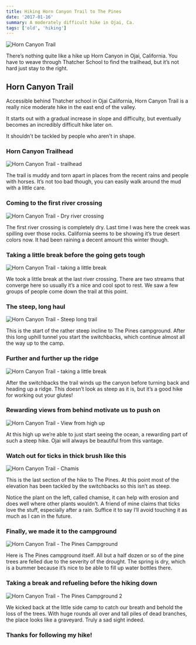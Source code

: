 ```yaml
---
title: Hiking Horn Canyon Trail to The Pines
date: '2017-01-16'
summary: A moderately difficult hike in Ojai, Ca.
tags: ['old', 'hiking']
---
```


![Horn Canyon Trail](../../assets/Horn-Canyon-Trail-Hike.jpg)

There’s nothing quite like a hike up Horn Canyon in Ojai, California. You have to weave through Thatcher School to find the trailhead, but it’s not hard just stay to the right.

## Horn Canyon Trail

Accessible behind Thatcher school in Ojai California, Horn Canyon Trail is a really nice moderate hike in the east end of the valley.

It starts out with a gradual increase in slope and difficulty, but eventually becomes an incredibly difficult hike later on.

It shouldn't be tackled by people who aren't in shape.

### Horn Canyon Trailhead

![Horn Canyon Trail - trailhead](https://imgur.com/TPwWiaW.jpg)

The trail is muddy and torn apart in places from the recent rains and people with horses. It’s not too bad though, you can easily walk around the mud with a little care.

### Coming to the first river crossing

![Horn Canyon Trail - Dry river crossing](https://imgur.com/xEpFzmA.jpg)

The first river crossing is completely dry. Last time I was here the creek was spilling over those rocks. California seems to be showing it’s true desert colors now. It had been raining a decent amount this winter though.

### Taking a little break before the going gets tough

![Horn Canyon Trail - taking a little break](https://imgur.com/lbtHkjO.jpg)

We took a little break at the last river crossing. There are two streams that converge here so usually it’s a nice and cool spot to rest. We saw a few groups of people come down the trail at this point.

### The steep, long haul

![Horn Canyon Trail - Steep long trail](https://imgur.com/iwGs2K9.jpg)

This is the start of the rather steep incline to The Pines campground. After this long uphill tunnel you start the switchbacks, which continue almost all the way up to the camp.

### Further and further up the ridge

![Horn Canyon Trail - taking a little break](https://imgur.com/bv1ZdWR.jpg)

After the switchbacks the trail winds up the canyon before turning back and heading up a ridge. This doesn’t look as steep as it is, but it’s a good hike for working out your glutes!

### Rewarding views from behind motivate us to push on

![Horn Canyon Trail - View from high up](https://imgur.com/VRGgYkJ.jpg)

At this high up we’re able to just start seeing the ocean, a rewarding part of such a steep hike. Ojai will always be beautiful from this vantage.

### Watch out for ticks in thick brush like this

![Horn Canyon Trail - Chamis](https://imgur.com/SWmw1aY.jpg)

This is the last section of the hike to The Pines. At this point most of the elevation has been tackled by the switchbacks so this isn’t as steep.

Notice the plant on the left, called chamise, it can help with erosion and does well where other plants wouldn’t. A friend of mine claims that ticks love the stuff, especially after a rain. Suffice it to say I’ll avoid touching it as much as I can in the future.

### Finally, we made it to the campground

![Horn Canyon Trail - The Pines Campground](https://imgur.com/LaxONmI.jpg)

Here is The Pines campground itself. All but a half dozen or so of the pine trees are felled due to the severity of the drought. The spring is dry, which is a bummer because it’s nice to be able to fill up water bottles there.

### Taking a break and refueling before the hiking down

![Horn Canyon Trail - The Pines Campground 2](https://imgur.com/OiU61FR.jpg)

We kicked back at the little side camp to catch our breath and behold the loss of the trees. With huge rounds all over and tall piles of dead branches, the place looks like a graveyard. Truly a sad sight indeed.

### Thanks for following my hike!
